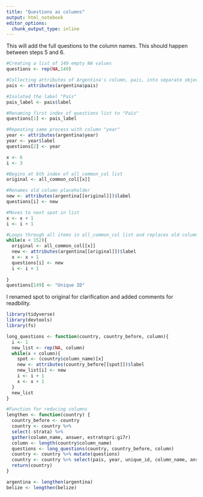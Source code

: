 ```yaml
---
title: "Questions as columns"
output: html_notebook
editor_options: 
  chunk_output_type: inline
---
```


This will add the full questions to the column names. This should happen between steps 5 and 6.
```r
#Creating a list of 149 empty NA values
questions <- rep(NA,149)

#Collecting attributes of Argentina's column, pais, into separate object
pais <- attributes(argentina$pais)

#Isolated the label "País"
pais_label <- pais$label

#Renaming first index of questions list to "País"
questions[1] <- pais_label

#Repeating same process with column "year"
year <- attributes(argentina$year)
year <- year$label
questions[2] <- year

x <- 6
i <- 3

#Begins at 6th index of all_common_col list
original <- all_common_col[[x]]

#Renames old column placeholder
new <- attributes(argentina[[original]])$label
questions[i] <- new

#Moves to next spot in list
x <- x + 1
i <- i + 1

#Loops through all items in all_common_col list and replaces old column name with full question
while(x < 152){
  original <- all_common_col[[x]]
  new <- attributes(argentina[[original]])$label
  x <- x + 1
  questions[i] <- new
  i <- i + 1
  
}
questions[149] <- "Unique ID"
```
I renamed spot to original for clarification and added comments for readbility.


```r
library(tidyverse)
library(devtools)
library(fs)

long_questions <- function(country, country_before, column){
  i <- 1
  new_list <- rep(NA, column)
  while(x < column){
    spot <- (country$column_name)[x]
    new <- attributes(country_before[[spot]])$label
    new_list[i] <- new
    i <- i + 1
    x <- x + 1
  }
  new_list
}

#Function for reducing columns
lengthen <- function(country) {
  country_before <- country
  country <- country %>%
  select(-strata) %>%
  gather(column_name, answer, estratopri:gi7r)
  column <- length(country$column_name)
  questions <- long_questions(country, country_before, column)
  country <- country %>% mutate(questions)
  country <- country %>% select(pais, year, unique_id, column_name, answer, questions)
  return(country)
}

argentina <- lengthen(argentina)
belize <- lengthen(belize)




```


